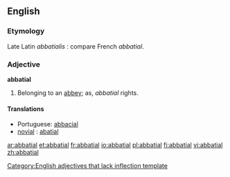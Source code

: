 ==English==

===Etymology===
Late Latin ''abbatialis'' : compare French ''abbatial''.

===Adjective===
'''abbatial'''

# Belonging to an [[abbey]]; as, ''abbatial'' rights.

====Translations====
* Portuguese: [[abbacial]]
* [[Novial|novial]] : [[abatial]]

[[Category:English adjectives that lack inflection template]]

[[ar:abbatial]]
[[et:abbatial]]
[[fr:abbatial]]
[[io:abbatial]]
[[pl:abbatial]]
[[fi:abbatial]]
[[vi:abbatial]]
[[zh:abbatial]]